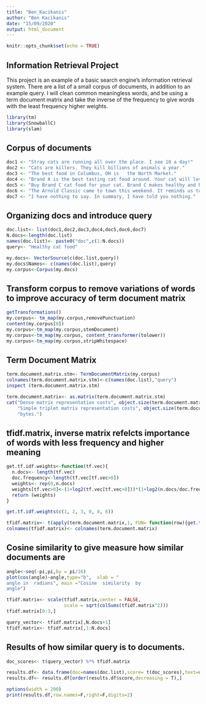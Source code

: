 ---
title: "Ben_Kacikanis"
author: "Ben Kacikanis"
date: "15/09/2020"
output: html_document
---

```{r setup, include=FALSE}
knitr::opts_chunk$set(echo = TRUE)
```

## Information Retrieval Project

This project is an example of a basic search engine's information retrieval system. There are a list of a small corpus of documents, in addition to an example query. I will clean common meaningless words, and be using a term document matrix and take the inverse of the frequency to give words with the least frequency higher weights. 


```{r }
library(tm)
library(SnowballC)
library(slam)

```
##  Corpus of documents

```{r }
doc1 <- "Stray cats are running all over the place. I see 10 a day!"
doc2 <- "Cats are killers. They kill billions of animals a year."
doc3 <- "The best food in Columbus, OH is   the North Market."
doc4 <- "Brand A is the best tasting cat food around. Your cat will love it."
doc5 <- "Buy Brand C cat food for your cat. Brand C makes healthy and happy cats."
doc6 <- "The Arnold Classic came to town this weekend. It reminds us to be healthy."
doc7 <- "I have nothing to say. In summary, I have told you nothing."
```

## Organizing docs and introduce query
```{r }
doc.list<- list(doc1,doc2,doc3,doc4,doc5,doc6,doc7)
N.docs<-length(doc.list)
names(doc.list)<- paste0("doc",c(1:N.docs))
query<- "Healthy cat food"
```

```{r }
my.docs<- VectorSource(c(doc.list,query))
my.docs$Names<- c(names(doc.list),query)
my.corpus<-Corpus(my.docs)
```

## Transform corpus to remove variations of words to improve accuracy of term document matrix
```{r }
getTransformations()
my.corpus<- tm_map(my.corpus,removePunctuation)
content(my.corpus[0])
my.corpus<-tm_map(my.corpus,stemDocument)
my.corpus<-tm_map(my.corpus, content_transformer(tolower))
my.corpus<-tm_map(my.corpus,stripWhitespace)
```
## Term Document Matrix


```{r }
term.document.matrix.stm<- TermDocumentMatrix(my.corpus)
colnames(term.document.matrix.stm)<-c(names(doc.list),"query")
inspect (term.document.matrix.stm)

```

```{r }
term.document.matrix<- as.matrix(term.document.matrix.stm)
cat("Dense matrix representation costs", object.size(term.document.matrix), "bytes.\n", 
    "Simple triplet matrix representation costs", object.size(term.document.matrix.stm), 
    "bytes.")

```


## tfidf.matrix, inverse matrix refelcts importance of words with less frequency and higher meaning


```{r }
get.tf.idf.weights<-function(tf.vec){
  n.docs<- length(tf.vec)
  doc.frequency<-length(tf.vec[tf.vec>0])
  weights<- rep(0,n.docs)
  weights[tf.vec>0]<-(1+log2(tf.vec[tf.vec>0]))*(1+log2(n.docs/doc.frequency))
  return (weights)
}
```

```{r }
get.tf.idf.weights(c(1, 2, 3, 0, 0, 6))

tfidf.matrix<- t(apply(term.document.matrix,1, FUN= function(row){get.tf.idf.weights(row)}))
colnames(tfidf.matrix)<- colnames(term.document.matrix)
```

## Cosine similarity to give measure how similar documents are


```{r }
angle<-seq(-pi,pi,by = pi/16)
plot(cos(angle)~angle,type="b",  xlab = "
angle in  radians", main ="Cosine  similarity  by
angle")
```

```{r }
tfidf.matrix<- scale(tfidf.matrix,center = FALSE,
                     scale = sqrt(colSums(tfidf.matrix^2)))
tfidf.matrix[0:3,]

query_vector<- tfidf.matrix[,N.docs+1]
tfidf.matrix<- tfidf.matrix[,1:N.docs]
```

## Results of how similar query is to documents.

```{r }
doc_scores<- t(query_vector) %*% tfidf.matrix

results.df<- data.frame(doc=names(doc.list),score= t(doc_scores),text=unlist(doc.list))
results.df<- results.df[order(results.df$score,decreasing = T),]

```

```{r }
options(width = 200)
print(results.df,row.names=F,right=F,digits=2)
```
